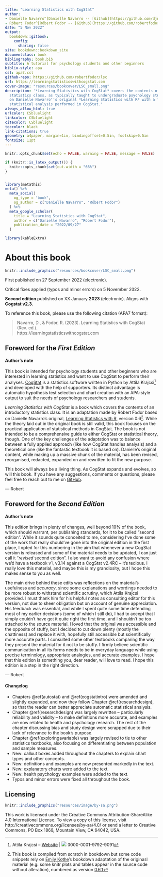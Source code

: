 ```yaml
--- 
title: "Learning Statistics with CogStat"
author:
- Danielle Navarro^[Danielle Navarro -- [Github](https://github.com/djnavarro/) | [![](resources/image/orcid_16x16.png)](https://orcid.org/0000-0001-7648-6578) 0000-0001-7648-6578]
- Róbert Fodor^[Róbert Fodor -- [Github](https://github.com/robertfodor/) | [![](resources/image/orcid_16x16.png)](https://orcid.org/0000-0001-8470-335X) 0000-0001-8470-335X]
date: "5 Nov 2022"
output:
  bookdown::gitbook:
    config:
      sharing: false
site: bookdown::bookdown_site
documentclass: book
bibliography: book.bib
subtitle: A tutorial for psychology students and other beginners
biblio-style: apa
csl: apa7.csl
github-repo: https://github.com/robertfodor/lsc
url: https://learningstatisticswithcogstat.com
cover-image: "resources/bookcover/LSC_small.png"
description: '*Learning Statistics with CogStat* covers the contents of an introductory
  statistics class, as typically taught to undergraduate psychology students based
  on Danielle Navarro''s original *Learning Statistics with R* with a focus on automatic
  statistical analysis performed in CogStat.'
always_allow_html: true
urlcolor: CSbluelight
linkcolor: CSbluelight
citecolor: CSbluelight
toccolor: black
link-citations: true
geometry: a4paper, margin=1in, bindingoffset=0.5in, footskip=0.5in
fontsize: 11pt
---
```


```r
knitr::opts_chunk$set(echo = FALSE, warning = FALSE, message = FALSE)

if (knitr::is_latex_output()) {
  knitr::opts_chunk$set(out.width = "66%")
}


library(metathis)
meta() %>%
  meta_social(
    og_type = "book",
    og_author = c("Danielle Navarro", "Róbert Fodor")
  ) %>%
  meta_google_scholar(
    title = "Learning Statistics with CogStat",
    author = c("Danielle Navarro", "Róbert Fodor"),
    publication_date = "2022/09/27"
  )

library(kableExtra)
```


# About this book{.unnumbered}

```r
knitr::include_graphics("resources/bookcover/LSC_small.png")
```

First published on 27 September 2022 (electronic). 

Critical fixes applied (typos and minor errors) on 5 November 2022.

**Second edition** published on XX January **2023** (electronic). Aligns with **Cogstat v2.3**.

To reference this book, please use the following citation (APA7 format):

> Navarro, D., & Fodor, R. (2023). Learning Statistics with CogStat (Rev. ed.). \
>        https://learningstatisticswithcogstat.com


## Foreword for the *First Edition* {.unnumbered}

#### Author's note {.unnumbered .unlisted}

This book is intended for psychology students and other beginners who are interested in learning statistics and want to use CogStat to perform their analyses. [CogStat](https://www.cogstat.org) is a statistics software written in Python by Attila Krajcsi^[Attila Krajcsi -- [Website](http://www.attilakrajcsi.hu) | [![](resources/image/orcid_16x16.png)](https://orcid.org/0000-0001-9792-9091) 0000-0001-9792-9091] and developed with the help of supporters. Its distinct advantage is automatic hypothesis test selection and chart creation with an APA-style output to suit the needs of psychology researchers and students.

*Learning Statistics with CogStat* is a book which covers the contents of an introductory statistics class. It is an adaptation made by Róbert Fodor based on Danielle Navarro's original, [Learning Statistics with R](https://learningstatisticswithr.com), version 0.6^[This book is compiled from scratch in bookdown but some code snippets rely on [Emily Kothe](https://twitter.com/emilyandthelime)'s bookdown adaptation of the originasl material (e.g. some knitr plots and tables appear in the source code without alteration), numbered as version [0.6.1](https://learningstatisticswithr.com/book/)]. While the theory laid out in the original book is still valid, this book focuses on the practical application of statistical methods in CogStat. The book is not intended to be a comprehensive guide to either CogStat or statistical theory, though. One of the key challenges of the adaptation was to balance between a fully applied approach (like how CogStat handles analysis) and a theoretical one (like the fantastic textbook it is based on). Danielle's original content, while making up a massive chunk of the material, has been revised, reorganised, redacted, expanded on and rewritten to fit the new purpose.

This book will always be a living thing. As CogStat expands and evolves, so will this book. If you have any suggestions, comments or questions, please feel free to reach out to me on [GitHub](https://github.com/robertfodor/lsc/issues).

\nopagebreak[4]

--- Robert

## Foreword for the *Second Edition* {.unnumbered}

#### Author's note {.unnumbered .unlisted}

This edition brings in plenty of changes, well beyond 10% of the book, which should warrant, per publishing standards, for it to be called "second edition". While it sounds quite conceited to me, considering I've done some of the work that really should've gone into the original edition in the first place, I opted for this numbering in the aim that whenever a new CogStat version is released and some of the material needs to be updated, I can just call it "*revised* second edition". I also want to avoid any confusion where we'd have a textbook v1, v3.14 against a CogStat v2.4RC -- it's tedious. I really love this material, and maybe this is my grandiosity, but I hope this makes sense to you as well.

The main drive behind these edits was reflections on the material's usefulness and *accuracy*, since some explanations and wordings needed to be more robust to withstand scientific scrutiny, which Attila Krajcsi provided. I must thank him for his helpful notes as consulting editor for this version, not due to sheer obligation but on account of genuine appreciation. His feedback was essential, and while I spent quite some time defending most of my earlier decisions (some of which I still do), I had to accept that I simply couldn't have got it quite right the first time, and I shouldn't be too attached to the source material. I loved that the original was accessible and the opposite of stuffy, but I decided to cut down plenty (mostly the chattiness) and replace it with, hopefully still accessible but scientifically more accurate parts. I consulted some other textbooks comparing the way they present the material for it not to be stuffy. I firmly believe scientific communication in all its forms needs to be in everyday language while using precise terminology, appropriate analogies, and accurate examples. I hope that this edition is something you, dear reader, will love to read. I hope this edition is a step in the right direction.

\nopagebreak[4]

--- Robert

#### Changelog {.unnumbered .unlisted}

- Chapters \@ref(autostat) and \@ref(cogstatintro) were amended and slightly expanded, and now they follow Chapter \@ref(researchdesign), so that the reader can better appreciate automatic statistical analysis.
- Chapter \@ref(researchdesign) was largely rewritten -- particularly reliability and validity -- to make definitions more accurate, and examples are now related to health and psychology research. The rest of the chapter discussing bias and study design were scrapped due to their lack of relevance to the book's purpose.
- Chapter \@ref(exploringavariable) was largely revised to tie to other statistics textbooks, also focusing on differentiating between population and sample measures.
- New: callout boxes added throughout the chapters to explain chart types and other concepts.
- New: definitions and examples are now presented markedly in the text.
- New: explanatory charts were added to the text.
- New: health psychology examples were added to the text.
- Typos and minor errors were fixed all throughout the book.


## Licensing{.unlisted .unnumbered}

```r
knitr::include_graphics("resources/image/by-sa.png")
```

This work is licensed under the Creative Commons Attribution-ShareAlike 4.0 International License. To view a copy of this license, visit http://creativecommons.org/licenses/by-sa/4.0/ or send a letter to Creative Commons, PO Box 1866, Mountain View, CA 94042, USA.
